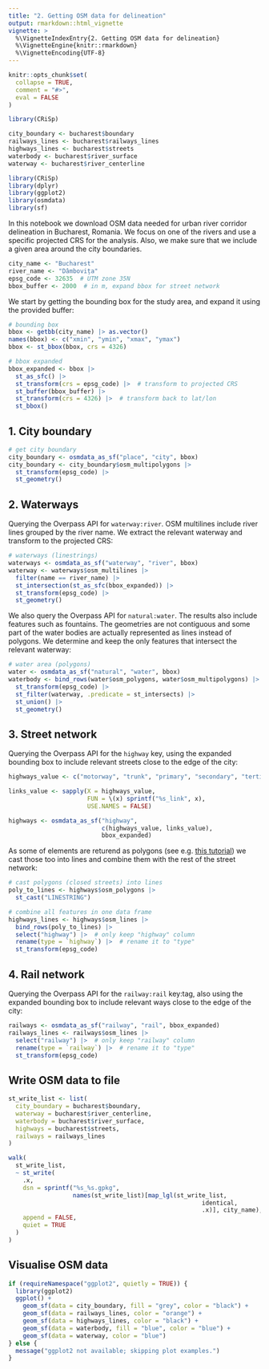 ```yaml
---
title: "2. Getting OSM data for delineation"
output: rmarkdown::html_vignette
vignette: >
  %\VignetteIndexEntry{2. Getting OSM data for delineation}
  %\VignetteEngine{knitr::rmarkdown}
  %\VignetteEncoding{UTF-8}
---
```


```r
knitr::opts_chunk$set(
  collapse = TRUE,
  comment = "#>",
  eval = FALSE
)

library(CRiSp)

city_boundary <- bucharest$boundary
railways_lines <- bucharest$railways_lines
highways_lines <- bucharest$streets
waterbody <- bucharest$river_surface
waterway <- bucharest$river_centerline
```

```r
library(CRiSp)
library(dplyr)
library(ggplot2)
library(osmdata)
library(sf)
```

In this notebook we download OSM data needed for urban river corridor delineation in Bucharest, Romania. We focus on one of the rivers and use a specific projected CRS for the analysis. Also, we make sure that we include a given area around the city boundaries.

```r
city_name <- "Bucharest"
river_name <- "Dâmbovița"
epsg_code <- 32635  # UTM zone 35N
bbox_buffer <- 2000  # in m, expand bbox for street network
```

We start by getting the bounding box for the study area, and expand it using the provided buffer:

```r
# bounding box
bbox <- getbb(city_name) |> as.vector()
names(bbox) <- c("xmin", "ymin", "xmax", "ymax")
bbox <- st_bbox(bbox, crs = 4326)

# bbox expanded
bbox_expanded <- bbox |>
  st_as_sfc() |>
  st_transform(crs = epsg_code) |>  # transform to projected CRS
  st_buffer(bbox_buffer) |>
  st_transform(crs = 4326) |>  # transform back to lat/lon
  st_bbox()
```

## 1. City boundary

```r
# get city boundary
city_boundary <- osmdata_as_sf("place", "city", bbox)
city_boundary <- city_boundary$osm_multipolygons |>
  st_transform(epsg_code) |>
  st_geometry()
```

## 2. Waterways

Querying the Overpass API for `waterway:river`. OSM multilines include river lines grouped by the river name. We extract the relevant waterway and transform to the projected CRS:

```r
# waterways (linestrings)
waterways <- osmdata_as_sf("waterway", "river", bbox)
waterway <- waterways$osm_multilines |>
  filter(name == river_name) |>
  st_intersection(st_as_sfc(bbox_expanded)) |>
  st_transform(epsg_code) |>
  st_geometry()
```

We also query the Overpass API for `natural:water`. The results also include features such as fountains. The geometries are not contiguous and some part of the water bodies are actually represented as lines instead of polygons. We determine and keep the only features that intersect the relevant waterway:

```r
# water area (polygons)
water <- osmdata_as_sf("natural", "water", bbox)
waterbody <- bind_rows(water$osm_polygons, water$osm_multipolygons) |>
  st_transform(epsg_code) |>
  st_filter(waterway, .predicate = st_intersects) |>
  st_union() |>
  st_geometry()
```

## 3. Street network

Querying the Overpass API for the `highway` key, using the expanded bounding box to include relevant streets close to the edge of the city:

```r
highways_value <- c("motorway", "trunk", "primary", "secondary", "tertiary")

links_value <- sapply(X = highways_value,
                      FUN = \(x) sprintf("%s_link", x),
                      USE.NAMES = FALSE)

highways <- osmdata_as_sf("highway",
                          c(highways_value, links_value),
                          bbox_expanded)
```

As some of elements are returend as polygons (see e.g. [this tutorial](https://geospatial-community.netlify.app/post/2022-03-31-spatial-networks/)) we cast those too into lines and combine them with the rest of the street network:

```r
# cast polygons (closed streets) into lines
poly_to_lines <- highways$osm_polygons |>
  st_cast("LINESTRING")

# combine all features in one data frame
highways_lines <- highways$osm_lines |>
  bind_rows(poly_to_lines) |>
  select("highway") |>  # only keep "highway" column
  rename(type = `highway`) |>  # rename it to "type"
  st_transform(epsg_code)
```

## 4. Rail network

Querying the Overpass API for the `railway:rail` key:tag, also using the expanded bounding box to include relevant ways close to the edge of the city:

```r
railways <- osmdata_as_sf("railway", "rail", bbox_expanded)
railways_lines <- railways$osm_lines |>
  select("railway") |>  # only keep "railway" column
  rename(type = `railway`) |>  # rename it to "type"
  st_transform(epsg_code)
```

## Write OSM data to file

```r
st_write_list <- list(
  city_boundary = bucharest$boundary,
  waterway = bucharest$river_centerline,
  waterbody = bucharest$river_surface,
  highways = bucharest$streets,
  railways = railways_lines
)

walk(
  st_write_list,
  ~ st_write(
    .x,
    dsn = sprintf("%s_%s.gpkg",
                  names(st_write_list)[map_lgl(st_write_list,
                                                      identical,
                                                      .x)], city_name),
    append = FALSE,
    quiet = TRUE
  )
)
```


## Visualise OSM data

```r
if (requireNamespace("ggplot2", quietly = TRUE)) {
  library(ggplot2)
  ggplot() +
    geom_sf(data = city_boundary, fill = "grey", color = "black") +
    geom_sf(data = railways_lines, color = "orange") +
    geom_sf(data = highways_lines, color = "black") +
    geom_sf(data = waterbody, fill = "blue", color = "blue") +
    geom_sf(data = waterway, color = "blue")
} else {
  message("ggplot2 not available; skipping plot examples.")
}
```

